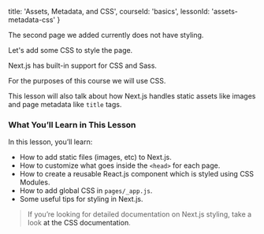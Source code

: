 
  title: 'Assets, Metadata, and CSS',
  courseId: 'basics',
  lessonId: 'assets-metadata-css'
}

The second page we added currently does not have styling.

Let's add some CSS to style the page.

Next.js has built-in support for CSS and Sass.

For the purposes of this course we will use CSS.

This lesson will also talk about how Next.js handles static assets like images and page metadata like `title` tags.

### What You’ll Learn in This Lesson

In this lesson, you’ll learn:

- How to add static files (images, etc) to Next.js.
- How to customize what goes inside the `<head>` for each page.
- How to create a reusable React.js component which is styled using CSS Modules.
- How to add global CSS in `pages/_app.js`.
- Some useful tips for styling in Next.js.

> If you’re looking for detailed documentation on Next.js styling, take a look <Link href="/docs/[...slug]" as="/docs/basic-features/built-in-css-support"><a>at the CSS documentation</a></Link>.

